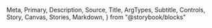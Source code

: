   Meta,
  Primary,
  Description,
  Source,
  Title,
  ArgTypes,
  Subtitle,
  Controls,
  Story,
  Canvas,
  Stories,
  Markdown,
} from "@storybook/blocks"

<Meta of={SecondaryButtonStories} />

<Title />

<Description of={SecondaryButtonStories} />

```tsx
import { SecondaryButtonStories } from "@einride/ui"
```

## Basic

<Description of={SecondaryButtonStories.Basic} />

<Canvas of={SecondaryButtonStories.Basic} />

<Controls of={SecondaryButtonStories.Basic} />

## Full width

<Description of={SecondaryButtonStories.FullWidth} />

<Canvas of={SecondaryButtonStories.FullWidth} />

<Controls of={SecondaryButtonStories.FullWidth} include="isFullWidth" />

## With icon

<Description of={SecondaryButtonStories.IconRight} />

<Canvas of={SecondaryButtonStories.IconRight} />

<Controls of={SecondaryButtonStories.IconRight} include="rightIcon" />

## Loading

<Description of={SecondaryButtonStories.IsLoading} />

<Canvas of={SecondaryButtonStories.IsLoading} />

<Controls of={SecondaryButtonStories.IsLoading} include="isLoading" />

